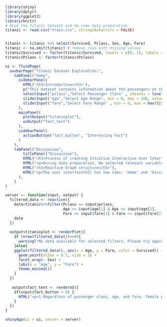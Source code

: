 ```{r}
library(shiny)
library(dplyr)
library(ggplot2)
library(knitr)
# Read the Titanic dataset and do some data preparation
titanic <- read.csv("train.csv", stringsAsFactors = FALSE)


titanic <- titanic %>% select(Survived, Pclass, Sex, Age, Fare)
titanic <- na.omit(titanic) # remove rows with missing values
titanic$Survived <- factor(titanic$Survived, levels = c(0, 1), labels = c("Not Survived", "Survived"))
titanic$Pclass <- factor(titanic$Pclass)
```

```{r}
ui <- fluidPage( 
  navbarPage("Titanic Dataset Exploration:",
    tabPanel("Home", 
      sidebarPanel(
        HTML("<h3>Introduction</h3>"),
        p("This dataset contains information about the passengers on the Titanic sunk in 1912, including their class, age, sex, fare paid, and whether or not they survived the sinking."),
        selectInput("pclass","Select Passenger Class" , choices = levels(titanic$Pclass)),
        sliderInput("age","Select Age Range", min = 0, max = 100, value = c(0, 100)),
        sliderInput("fare","Select Fare Range" , min = 0, max = max(titanic$Fare), value = c(0, max(titanic$Fare)))
      ),
      mainPanel(
        plotOutput("titanicplot"),
        uiOutput("fact_text")
      ),
      sidebarPanel(
        actionButton("fact_button", "Interesting Fact")
      )
    ),
    tabPanel("Discussion",
        titlePanel("Discussion"),
        HTML("<h3>Process of creating Intuitive Interactive User Interface</h3>"),
        HTML("<p>During data preparation, We selected relevant variables, removed rows with missing values, and converted some columns into factors. <br> The interface was structured with a sidebar panel for user inputs and a main panel to display the plot output. We added a dropdown menu to select passenger class, and labels and slider inputs to select passenger age and fare ranges. We had a button to display interest facts.<br>We chose a simple design for the interface with concise headings and labels that guide the user to select desired filters as well as slider inputs rather than text box to make the selection more engaging and fun. The scatter plot displays the relationships between age and fare, as well as these variables and survival.<p>"),
        HTML("<h3>Reactive Graph structure</h3>"),
        HTML("<p>The user interface(UI) has two tabs: 'Home' and 'Discussion'.<br>In the 'Home' tab, there is a sidebar panel where users can select filters for passenger class, age range, and fare range. There is also a button to display two interesting facts about the virtualization. The main panel displays a scatter plot of age vs. fare, colored by survival status, with facet wrap by sex.<p>")
      ),
    )
)
```

```{r}
server <- function(input, output) {
  filtered_data <- reactive({
    data=titanic%>%filter(Pclass == input$pclass,
                          Age >= input$age[1] & Age <= input$age[2],
                          Fare >= input$fare[1] & Fare <= input$fare[2])
    data
  })
  
  output$titanicplot <- renderPlot({
    if (nrow(filtered_data())==0){
      warning("No data available for selected filters. Please try again.")
    }else{
    ggplot(filtered_data(), aes(x = Age, y = Fare, color = Survived)) +
      geom_point(alpha = 0.7, size = 3) +
      facet_wrap(~ Sex) +
      labs(x = "Age", y = "Fare") +
      theme_minimal()
    }
  })
  
   output$fact_text <- renderUI({
    if(input$fact_button > 0) {
      HTML("<p>1.Regardless of passenger class, age, and fare, female passengers always had a higher likelihood of survival compared to males.<br>2.Regardless of age, fare, and sex, passengers in the third class are more likely to die in the sinking compared to other passenger class, while passengers in the first class are more likely to survive.</p>")
    }
  })
}

shinyApp(ui = ui, server = server)
```
